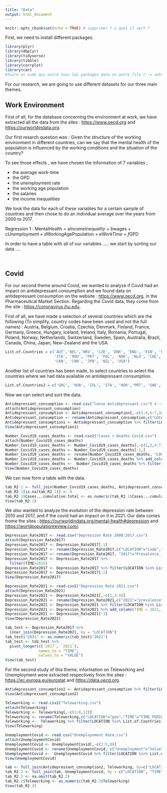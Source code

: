 ```yaml
---
title: "Data"
output: html_document
---
```


```r
knitr::opts_chunk$set(echo = TRUE) # supprimer ? a quoi il sert ?
```

First, we need to install different packages. 

```r
library(plyr)
library(dbplyr)
library(tidyverse)
library(tibble)
library(corrplot)
library(car)
#faire un code qui ouvre tous les packages dans un autre file (--> setup.R)
```

For our research, we are going to use different datasets for our three main themes. 

## Work Environment

First of all, for the database concerning the environment at work, we have extracted all the data from the sites : <https://www.oecd.org> and <https://ourworldindata.org>. 

Our first resarch question was : Given the structure of the working environment in different countries, can we say that the mental health of the population is influenced by the working conditions and the situation of the country?

To see those effects , we have chosen the information of 7 variables ; 

- the average work-time
- the GPD
- the unemployment rate 
- the working age population
- the salaries
- the income inequalities 

We took the data for each of these variables for a certain sample of countries and then chose to do an individual average over the years from 2000 to 2017.

Regression 1 : MentalHealth = a*IncomeInequality + b*wages + c*Unemployment + d*WorkingAgePopulation + e*WorkTime + f*GPD

In order to have a table with all of our variables .....
we start by sorting our data ....

```r


```

````r


````

## Covid 

For our second theme around Covid, we wanted to analyze if Covid had an impact on antidepressant consumption and we found data on antidepressant consumption on the 
website : <https://www.oecd.org>, in the Pharmaceutical Market Section. 
Regarding the Covid data, they come from the site : <https://coronavirus.jhu.edu>. 

First of all, we have made a selection of several countries which are the following (To simplify, country codes have been used and not the full names) : Austria, 
Belgium, Croatia, Czechia, Denmark, Finland, France, Germany, Greece, Hungary, Iceland, Ireland, Italy, Romania, Portugal, Poland, Norway, Netherlands, Switzerland, 
Sweden, Spain, Australia, Brazil, Canada, China, Japan, New-Zealand and the USA.  

```r
List.of.Countries = c('AUT','BEL','HRV', 'CZE', 'DNK', 'ENG', 'FIN', 'FRA', 'DEU', 'GRC', 'HUN','ISL',
                      'ITA', 'ROU', 'PRT', 'POL', 'NOR', 'NLD', 'CHE', 'SWE', 'ESP', 'AUS', 'BRA',
                      'CAN', 'CHN', 'JPN', 'NZL', 'USA')
```
Another list of countries has been made, to select countries to select the countries where we had data available on antidepressant consumption. 

```r
List.of.Countries2 = c('GRC', 'HUN', 'ISL', 'ITA', 'NOR','PRT', 'SWE', 'ESP')
```

Now we can select and sort the data. 

```r
Antidepressant_consumption <- read.csv("Conso Antidepressant.csv") #--> Mettre un code qui sélectionne la donnée depuis le bon emplacement : read.csv(here::here("data/Conso Antidepressant.csv")) ? 
attach(Antidepressant_consumption)
Antidepressant_consumption <- Antidepressant_consumption[,-c(1:4,6:7,10:11)]
Antidepressant_consumption <- rename(Antidepressant_consumption,c("LOCATION"="COU","TIME"="Year"))
Antidepressant_consumption1 <- Antidepressant_consumption %>% filter(LOCATION %in% List.of.Countries2)
View(Antidepressant_consumption1)
````

```r
Number_Covid19_cases_deaths <- read.csv2("Cases + Deaths Covid.csv")
attach(Number_Covid19_cases_deaths)
Number_Covid19_cases_deaths <- Number_Covid19_cases_deaths[,-c(1,2,4:7,9:12)]
Number_Covid19_cases_deaths <- Number_Covid19_cases_deaths[-1,] 
Number_Covid19_cases_deaths <- rename(Number_Covid19_cases_deaths, "LOCATION"="Code")
Number_Covid19_cases_deaths <- Number_Covid19_cases_deaths %>% add_column(TIME = 2020, .after = "LOCATION") 
Number_Covid19_cases_deaths <-  Number_Covid19_cases_deaths %>% filter(LOCATION %in% List.of.Countries2)
View(Number_Covid19_cases_deaths)
````
We can now form a table with the data. 
```r
tab_R2.1 <- full_join(Number_Covid19_cases_deaths, Antidepressant_consumption, by= c("LOCATION","TIME"))
tab_R2.1[is.na(tab_R2.1)] <- 0 
tab_R2.1$Cases...cumulative.total <- as.numeric(tab_R2.1$Cases...cumulative.total)
View(tab_R2.1)
```

We also wanted to analyze the evolution of the depression rate between 2010 and 2017, and if the covid had an impact on it in 2021. Our data comes frome the sites : <https://ourworldindata.org/mental-health#depression> and <https://worldpopulationreview.com/>. 

```r
Depression_Rate2017 <- read.csv("Depression Rate 2000:2017.csv")
attach(Depression_Rate2017)
Depression_Rate2017 <- Depression_Rate2017[-1]
Depression_Rate2017 <- rename(Depression_Rate2017,c("LOCATION"="Code","TIME"="Year"))
Depression_Rate2017 <- rename(Depression_Rate2017, "2017"="Prevalence...Depressive.disorders...Sex..Both...Age..Age.standardized..Percent.")
Depression_Rate2017 <- Depression_Rate2017 %>%
  filter(TIME>2016)
Depression_Rate2017 <- Depression_Rate2017 %>% filter(LOCATION %in% List.of.Countries)
Depression_Rate2017 <- Depression_Rate2017[-2]
View(Depression_Rate2017)
```
```r
Depression_Rate2021 <- read.csv2("Depression Rate 2021.csv")
attach(Depression_Rate2021)
Depression_Rate2021 <- Depression_Rate2021[,-c(1,3:4)]
Depression_Rate2021 <- rename(Depression_Rate2021,c("2021"="prevalence"))
Depression_Rate2021 <- Depression_Rate2021 %>% filter(LOCATION %in% List.of.Countries)
Depression_Rate2021 <- Depression_Rate2021 %>% add_column(TIME = 2021, .after = "LOCATION") 
Depression_Rate2021 <- Depression_Rate2021[-3]
View(Depression_Rate2021)
```

```r
tab_test <- Depression_Rate2017 %>%
  inner_join(Depression_Rate2021, by = "LOCATION")
tab_test$"2021" <- as.numeric(tab_test$"2021")
tab_test <- tab_test %>%
  pivot_longer(c(`2017`, `2021`),
               names_to = "TIME",
               values_to = "VALUE")
View(tab_test)
```

For the second study of this theme, information on Teleworking and Unemployment were extracted respectively from the sites : <https://ec.europa.eu/eurostat> and <https://data.oecd.org>. 

```r
Antidepressant_consumption2 <- Antidepressant_consumption %>% filter(LOCATION %in% List.of.Countries)
View(Antidepressant_consumption2)
```

```r
Teleworking <- read.csv2("Teleworking.csv")
attach(Teleworking)
Teleworking <- Teleworking[,-c(1:8,12)]
Teleworking <- rename(Teleworking,c("LOCATION"="geo","TIME"="TIME_PERIOD","Teleworking"="OBS_VALUE"))
Teleworking <-  Teleworking %>% filter(LOCATION %in% List.of.Countries)
View(Teleworking)
```

```r
UnemploymentCovid <- read.csv("Unemployement Rate.csv")
attach(UnemploymentCovid)
UnemploymentCovid <- UnemploymentCovid[,-c(2:5,8)]
UnemploymentCovid <- rename(UnemploymentCovid, c("Unemployment"="Value"))
UnemploymentCovid <-  UnemploymentCovid %>% filter(LOCATION %in% List.of.Countries)
View(UnemploymentCovid)
```

```r
tab <- full_join(Antidepressant_consumption2, Teleworking, by=c("LOCATION", "TIME"))
tab_R2.2 <- full_join(tab, UnemploymentCovid, by = c("LOCATION", "TIME"))
tab_R2.2 <- na.omit(tab_R2.2)
tab_R2.2$Teleworking <- as.numeric(tab_R2.2$Teleworking)
View(tab_R2.2)
```



